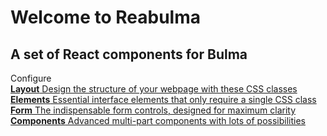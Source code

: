 
<Meta title="Example/Introduction" />

<style>{`
    #docs-root {
        height: 100vh;
    }

    #docs-root > * {
        height: 100vh;
    }

    .subheading {
        --mediumdark: '#999999';
        font-weight: 900;
        font-size: 13px;
        color: #999;
        letter-spacing: 6px;
        line-height: 24px;
        text-transform: uppercase;
        margin-bottom: 12px;
        margin-top: 40px;
    }

    .link-list {
        display: grid;
        grid-template-columns: 1fr;
        grid-template-rows: 1fr 1fr;
        row-gap: 10px;
    }

    @media (min-width: 620px) {
        .link-list {
            row-gap: 20px;
            column-gap: 20px;
            grid-template-columns: 1fr 1fr;
        }
    }

    @media all and (-ms-high-contrast:none) {
        .link-list {
            display: -ms-grid;
            -ms-grid-columns: 1fr 1fr;
            -ms-grid-rows: 1fr 1fr;
        }
    }

    .link-item {
        display: block;
        padding: 20px 30px 20px 15px;
        border: 1px solid #00000010;
        border-radius: 5px;
        transition: background 150ms ease-out, border 150ms ease-out, transform 150ms ease-out;
        color: #333333;
        display: flex;
        align-items: flex-start;
        color: white;
    }

    .link-item:hover {
        color: white;
        border-color: #1EA7FD50;
        transform: translate3d(0, -3px, 0);
        box-shadow: rgba(0, 0, 0, 0.08) 0 3px 10px 0;
    }

    .link-item:active {
        border-color: #1EA7FD;
        transform: translate3d(0, 0, 0);
    }

    .link-item strong {
        font-weight: 700;
        display: block;
        margin-bottom: 2px;
    }
  
    .link-item img {
        height: 40px;
        width: 40px;
        margin-right: 15px;
        flex: none;
    }

    .link-item span {
        font-size: 14px;
        line-height: 20px;
    }

    .tip {
        display: inline-block;
        border-radius: 1em;
        font-size: 11px;
        line-height: 12px;
        font-weight: 700;
        background: #E7FDD8;
        color: #66BF3C;
        padding: 4px 12px;
        margin-right: 10px;
        vertical-align: top;
    }

    .tip-wrapper {
        font-size: 13px;
        line-height: 20px;
        margin-top: 40px;
        margin-bottom: 40px;
    }

    .tip-wrapper code {
        font-size: 12px;
        display: inline-block;
    }

  
`}</style>

# Welcome to Reabulma

## A set of React components for Bulma

<div class="subheading">Configure</div>

<div class="link-list">
	<a
		class="link-item"
		href="/story/example-compoment-card--default"
		target="_blank"
	>
		<span>
			<strong>Layout</strong>
			Design the structure of your webpage with these CSS classes
		</span>
	</a>
	<a
		class="link-item"
		href="/story/example-elements-block--block-example"
		target="_blank"
	>
		<span>
			<strong>Elements</strong>
			Essential interface elements that only require a single CSS class
		</span>
	</a>
	<a
		class="link-item"
		href="/story/example-form-input--default"
		target="_blank"
	>
		<span>
			<strong>Form</strong>
			The indispensable form controls, designed for maximum clarity
		</span>
	</a>
	<a
		class="link-item"
		href="/story/example-layout-container--example"
		target="_blank"
	>
		<span>
			<strong>Components</strong>
			Advanced multi-part components with lots of possibilities
		</span>
	</a>
</div>
